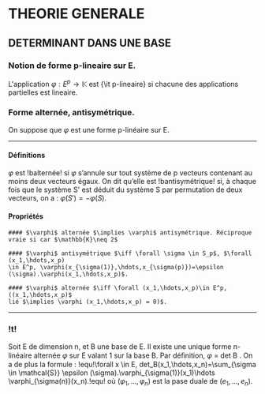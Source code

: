 # THEORIE GENERALE

## DETERMINANT DANS UNE BASE

### Notion de forme p-lineaire sur E.

L'application $\varphi:E^p \rightarrow \mathbb{K}$
 est {\it p-lineaire} si chacune des applications partielles
 est lineaire.

### Forme alternée, antisymétrique.

On suppose que $\varphi$ est une forme p-linéaire sur E.

---
#### Définitions

$\varphi$ est !balternée! si $\varphi$ s’annule sur tout système de p vecteurs contenant au moins
deux vecteurs égaux. On dit qu’elle est !bantisymétrique! si, à chaque fois que le système S'
est déduit du système S par permutation de deux vecteurs, on a : $\varphi(S')=-\varphi(S)$.

#### Propriétés

~~~
#### $\varphi$ alternée $\implies \varphi$ antisymétrique. Réciproque vraie si car $\mathbb{K}\neq 2$

#### $\varphi$ antisymétrique $\iff \forall \sigma \in S_p$, $\forall (x_1,\hdots,x_p) 
\in E^p, \varphi(x_{\sigma(1)},\hdots,x_{\sigma(p)})=\epsilon (\sigma).\varphi(x_1,\hdots,x_p)$.

#### $\varphi$ alternée $\iff \forall (x_1,\hdots,x_p)\in E^p, ((x_1,\hdots,x_p)$ 
lié $\implies \varphi (x_1,\hdots,x_p) = 0)$.
~~~
---

### !t!
Soit E de dimension n, et B une base de E. Il existe une unique forme n-
linéaire alternée $\varphi$ sur E valant 1 sur la base B. Par déﬁnition, $\varphi$ = det B . On a de plus la
formule :
!equ!\forall x \in E, det_B(x_1,\hdots,x_n)=\sum_{\sigma \in \mathcal{S}} 
\epsilon (\sigma).\varphi_{\sigma(1)}(x_1)\hdots \varphi_{\sigma(n)}(x_n).!equ!
où $(\varphi_1,\hdots,\varphi_n)$ est la pase duale de $(e_1,\hdots,e_n)$.
